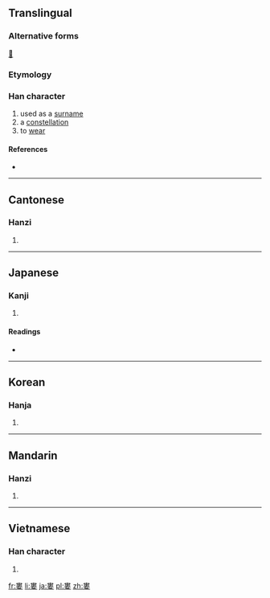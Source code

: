 {{also|娄}}
==Translingual==

===Alternative forms===
[[𡞔]]

===Etymology===
{{Han compound|母|中|女|t1=mother|t3=daughter|ls=ic}}

===Han character===
{{Han char|rn=38|rad=女|as=08|sn=11|four=5040<sub>4</sub>|canj=中中女 (LLV)}}

# used as a [[surname]]
# a [[constellation]]
# to [[wear]]

====References====
* {{Han ref|kx=0263.480|dkj=06383|dj=0530.330|hdz=21058.030|uh=5A41|ud=23105|bh=B0FA|bd=45306}}

----

==Cantonese==

===Hanzi===
{{yue-hanzi|jyut=[[lau4]]|y=lau4|sim=娄}}

# {{defn|lang=yue|sort=女08}}

----

==Japanese==

===Kanji===
{{ja-kanji|grade=|rs=女08}}

# {{defn|lang=ja|sort=女08}}

====Readings====
* {{ja-readings|on=[[ろう]] (rō), [[る]] (ru), [[るい]] (rui)|kun=[[むなしい]] (munashii), [[あらい]] (arai), [[おさめる]] (osameru)}}

----

==Korean==

===Hanja===
{{ko-hanja|hangeul=루|rv=ru|mr=ru|y=lwu}}

# {{defn|lang=ko|sort=女08}}

----

==Mandarin==

===Hanzi===
{{cmn-hanzi|sim=娄|pin=[[lóu]] ([[lou2]])|wg=lou<sup>2</sup>}}

# {{defn|lang=cmn|sort=女08}}

----

==Vietnamese==

===Han character===
{{vi-hantu|[[lâu]], [[sau]], [[lu]], [[lủ]], [[lũ]]|rs=女08}}

# {{defn|lang=vi|sort=女08}}

[[fr:婁]]
[[li:婁]]
[[ja:婁]]
[[pl:婁]]
[[zh:婁]]